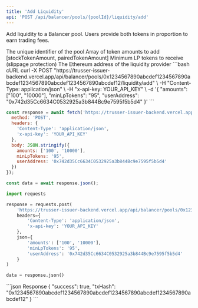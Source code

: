 ```yaml
---
title: 'Add Liquidity'
api: 'POST /api/balancer/pools/{poolId}/liquidity/add'
---
```


Add liquidity to a Balancer pool. Users provide both tokens in proportion to earn trading fees.

<ParamField path="poolId" type="string" required>
  The unique identifier of the pool
</ParamField>

<ParamField body="amounts" type="array" required>
  Array of token amounts to add [stockTokenAmount, pairedTokenAmount]
</ParamField>

<ParamField body="minLpTokens" type="string">
  Minimum LP tokens to receive (slippage protection)
</ParamField>

<ParamField body="userAddress" type="string" required>
  The Ethereum address of the liquidity provider
</ParamField>

<RequestExample>
```bash cURL
curl -X POST "https://trusser-issuer-backend.vercel.app/api/balancer/pools/0x1234567890abcdef1234567890abcdef1234567890abcdef1234567890abcdef12/liquidity/add" \
  -H "Content-Type: application/json" \
  -H "x-api-key: YOUR_API_KEY" \
  -d '{
    "amounts": ["100", "10000"],
    "minLpTokens": "95",
    "userAddress": "0x742d35Cc6634C0532925a3b844Bc9e7595f5b5d4"
  }'
```

```javascript JavaScript
const response = await fetch('https://trusser-issuer-backend.vercel.app/api/balancer/pools/0x1234567890abcdef1234567890abcdef1234567890abcdef1234567890abcdef12/liquidity/add', {
  method: 'POST',
  headers: {
    'Content-Type': 'application/json',
    'x-api-key': 'YOUR_API_KEY'
  },
  body: JSON.stringify({
    amounts: ['100', '10000'],
    minLpTokens: '95',
    userAddress: '0x742d35Cc6634C0532925a3b844Bc9e7595f5b5d4'
  })
});

const data = await response.json();
```

```python Python
import requests

response = requests.post(
    'https://trusser-issuer-backend.vercel.app/api/balancer/pools/0x1234567890abcdef1234567890abcdef1234567890abcdef1234567890abcdef12/liquidity/add',
    headers={
        'Content-Type': 'application/json',
        'x-api-key': 'YOUR_API_KEY'
    },
    json={
        'amounts': ['100', '10000'],
        'minLpTokens': '95',
        'userAddress': '0x742d35Cc6634C0532925a3b844Bc9e7595f5b5d4'
    }
)

data = response.json()
```
</RequestExample>

<ResponseExample>
```json Response
{
  "success": true,
  "txHash": "0x1234567890abcdef1234567890abcdef1234567890abcdef1234567890abcdef12"
}
```
</ResponseExample>